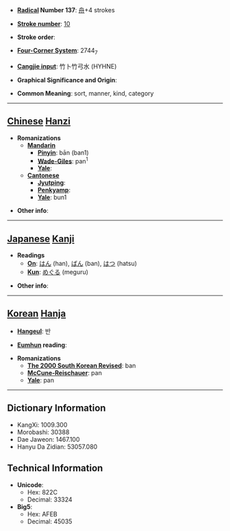 * '''[[Wiktionary:Chinese radical index| Radical]] Number 137''': [[Wiktionary:Chinese radical index 舟|舟]]+4 strokes

* '''[[Wiktionary:Chinese total strokes index|Stroke number]]''': [[Wiktionary:Chinese total strokes index 10|10]]

* '''Stroke order''': 

* '''[[Wiktionary:Chinese four corner index|Four-Corner System]]''': 2744<sub>7</sub>

* '''[[Wiktionary:Chinese Cangjie index|Cangjie input]]''': 竹卜竹弓水 (HYHNE)

* '''Graphical Significance and Origin''': 

* '''Common Meaning''': sort, manner, kind, category

----

== [[Chinese]] [[Hanzi]] ==

* '''Romanizations'''
** '''[[Mandarin]]'''
*** '''[[Pinyin]]''': bān (ban1)
*** '''[[Wade-Giles]]''': pan<sup>1</sup>
*** '''[[Yale]]''': 
** '''[[Cantonese]]'''
*** '''[[Jyutping]]''':
*** '''[[Penkyamp]]''': 
*** '''[[Yale]]''': bun1

* '''Other info''': 

----

== [[Japanese]] [[Kanji]] ==

* '''Readings'''
** '''[[On]]''': [[はん]] (han), [[ばん]] (ban), [[はつ]] (hatsu)
** '''[[Kun]]''': [[めぐる]] (meguru)

* '''Other info''':  

----

== [[Korean]] [[Hanja]] ==

* '''[[Hangeul]]''': 반

* '''[[Eumhun]] reading''': 

* '''Romanizations'''
** '''[[The 2000 South Korean Revised Romanization|The 2000 South Korean Revised]]''': ban
** '''[[McCune-Reischauer]]''': pan
** '''[[Yale]]''': pan

----

== Dictionary Information ==

* KangXi: 1009.300
* Morobashi: 30388
* Dae Jaweon: 1467.100
* Hanyu Da Zidian: 53057.080

== Technical Information ==

* '''Unicode''':
** Hex: 822C
** Decimal: 33324
* '''Big5''':
** Hex: AFEB
** Decimal: 45035